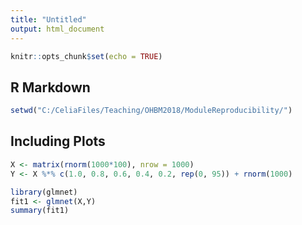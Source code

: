 ```yaml
---
title: "Untitled"
output: html_document
---
```


```r
knitr::opts_chunk$set(echo = TRUE)
```

## R Markdown


```r
setwd("C:/CeliaFiles/Teaching/OHBM2018/ModuleReproducibility/")
```

## Including Plots


```r

X <- matrix(rnorm(1000*100), nrow = 1000)
Y <- X %*% c(1.0, 0.8, 0.6, 0.4, 0.2, rep(0, 95)) + rnorm(1000)

library(glmnet)
fit1 <- glmnet(X,Y)
summary(fit1)
```

